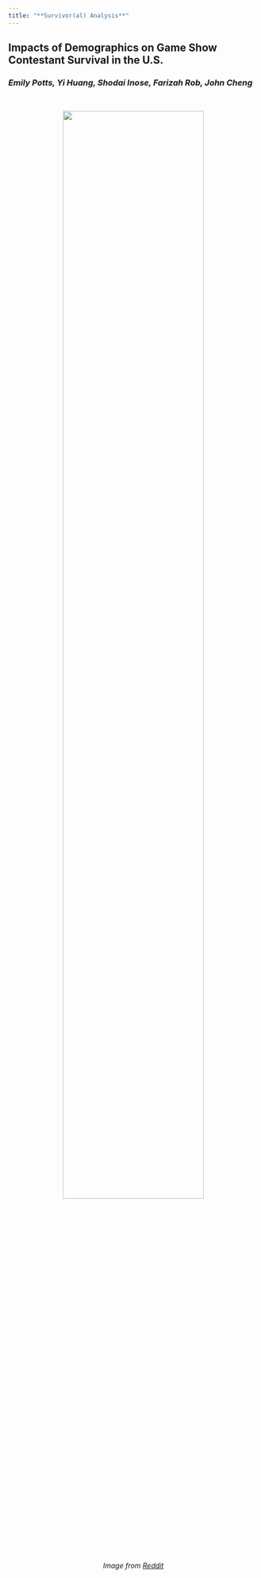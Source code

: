 ```yaml
---
title: "**Survivor(al) Analysis**"
---
```


## Impacts of Demographics on Game Show Contestant Survival in the U.S.

### *Emily Potts, Yi Huang, Shodai Inose, Farizah Rob, John Cheng* 

<br>

<center>
<img src="images/survivor_43_voyage_of_the seven.jpg" style="width:75%">  
*Image from* [*Reddit*](https://i.redd.it/uytjbzvz5iz91.jpg)
</center>